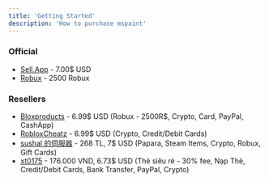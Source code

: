 ```yaml
---
title: 'Getting Started'
description: 'How to purchase mspaint'
---
```


### Official
- [Sell.App](/purchase/sellapp) - 7.00$ USD
- [Robux](/purchase/robux) - 2500 Robux

### Resellers
- [Bloxproducts](/purchase/bloxproducts) - 6.99\$ USD (Robux - 2500R\$, Crypto, Card, PayPal, CashApp)
- [RobloxCheatz](/purchase/robloxcheatz) - 6.99\$ USD (Crypto, Credit/Debit Cards)
- [sushal 的伺服器](discord.gg/sushal) - 268 TL, 7\$ USD (Papara, Steam Items, Crypto, Robux, Gift Cards)
- [xt0175](https://dichvu30s.io.vn/) - 176.000 VND, 6.73\$ USD (Thẻ siêu rẻ - 30% fee, Nạp Thẻ, Credit/Debit Cards, Bank Transfer, PayPal, Crypto)